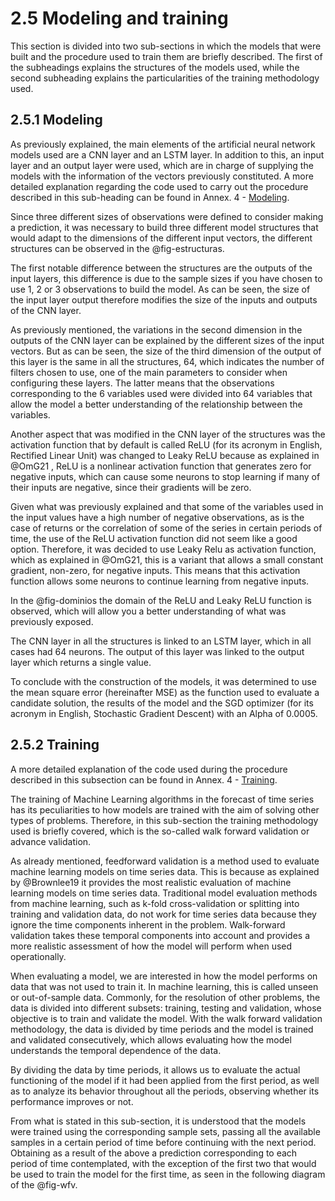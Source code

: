 # 2.5 Modeling and training {.unnumbered}

This section is divided into two sub-sections in which the models that were built and the procedure used to train them are briefly described. The first of the subheadings explains the structures of the models used, while the second subheading explains the particularities of the training methodology used.

## 2.5.1 Modeling {#sec-modelado}

As previously explained, the main elements of the artificial neural network models used are a CNN layer and an LSTM layer. In addition to this, an input layer and an output layer were used, which are in charge of supplying the models with the information of the vectors previously constituted. A more detailed explanation regarding the code used to carry out the procedure described in this sub-heading can be found in Annex. 4 - [Modeling](Annex4.qmd#sec-A-modelos).

Since three different sizes of observations were defined to consider making a prediction, it was necessary to build three different model structures that would adapt to the dimensions of the different input vectors, the different structures can be observed in the @fig-estructuras.

The first notable difference between the structures are the outputs of the input layers, this difference is due to the sample sizes if you have chosen to use 1, 2 or 3 observations to build the model. As can be seen, the size of the input layer output therefore modifies the size of the inputs and outputs of the CNN layer.

As previously mentioned, the variations in the second dimension in the outputs of the CNN layer can be explained by the different sizes of the input vectors. But as can be seen, the size of the third dimension of the output of this layer is the same in all the structures, 64, which indicates the number of filters chosen to use, one of the main parameters to consider when configuring these layers. The latter means that the observations corresponding to the 6 variables used were divided into 64 variables that allow the model a better understanding of the relationship between the variables.

Another aspect that was modified in the CNN layer of the structures was the activation function that by default is called ReLU (for its acronym in English, Rectified Linear Unit) was changed to Leaky ReLU because as explained in @OmG21 , ReLU is a nonlinear activation function that generates zero for negative inputs, which can cause some neurons to stop learning if many of their inputs are negative, since their gradients will be zero.

Given what was previously explained and that some of the variables used in the input values have a high number of negative observations, as is the case of returns or the correlation of some of the series in certain periods of time, the use of the ReLU activation function did not seem like a good option. Therefore, it was decided to use Leaky Relu as activation function, which as explained in @OmG21, this is a variant that allows a small constant gradient, non-zero, for negative inputs. This means that this activation function allows some neurons to continue learning from negative inputs.

In the @fig-dominios the domain of the ReLU and Leaky ReLU function is observed, which will allow you a better understanding of what was previously exposed.

The CNN layer in all the structures is linked to an LSTM layer, which in all cases had 64 neurons. The output of this layer was linked to the output layer which returns a single value.

To conclude with the construction of the models, it was determined to use the mean square error (hereinafter MSE) as the function used to evaluate a candidate solution, the results of the model and the SGD optimizer (for its acronym in English, Stochastic Gradient Descent) with an Alpha of 0.0005.

## 2.5.2 Training {#sec-entrenamiento}

A more detailed explanation of the code used during the procedure described in this subsection can be found in Annex. 4 - [Training](Annex4.qmd#sec-A-entrenamiento).

The training of Machine Learning algorithms in the forecast of time series has its peculiarities to how models are trained with the aim of solving other types of problems. Therefore, in this sub-section the training methodology used is briefly covered, which is the so-called walk forward validation or advance validation.

As already mentioned, feedforward validation is a method used to evaluate machine learning models on time series data. This is because as explained by @Brownlee19 it provides the most realistic evaluation of machine learning models on time series data. Traditional model evaluation methods from machine learning, such as k-fold cross-validation or splitting into training and validation data, do not work for time series data because they ignore the time components inherent in the problem. Walk-forward validation takes these temporal components into account and provides a more realistic assessment of how the model will perform when used operationally.

When evaluating a model, we are interested in how the model performs on data that was not used to train it. In machine learning, this is called unseen or out-of-sample data. Commonly, for the resolution of other problems, the data is divided into different subsets: training, testing and validation, whose objective is to train and validate the model. With the walk forward validation methodology, the data is divided by time periods and the model is trained and validated consecutively, which allows evaluating how the model understands the temporal dependence of the data.

By dividing the data by time periods, it allows us to evaluate the actual functioning of the model if it had been applied from the first period, as well as to analyze its behavior throughout all the periods, observing whether its performance improves or not.

From what is stated in this sub-section, it is understood that the models were trained using the corresponding sample sets, passing all the available samples in a certain period of time before continuing with the next period. Obtaining as a result of the above a prediction corresponding to each period of time contemplated, with the exception of the first two that would be used to train the model for the first time, as seen in the following diagram of the @fig-wfv.
